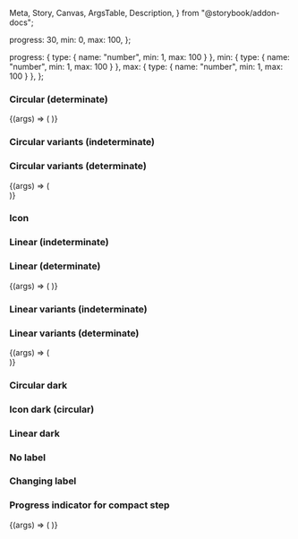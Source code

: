  Meta,
  Story,
  Canvas,
  ArgsTable,
  Description,
} from "@storybook/addon-docs";



<Meta title="React Components/Loading" component={IcLoadingIndicator} />

<Description markdown={readme} />

  progress: 30,
  min: 0,
  max: 100,
};

  progress: { type: { name: "number", min: 1, max: 100 } },
  min: { type: { name: "number", min: 1, max: 100 } },
  max: { type: { name: "number", min: 1, max: 100 } },
};

### Circular (determinate)

<Canvas>
  <Story name="Circular (indeterminate)">
    <IcLoadingIndicator label="Loading..." />
  </Story>
</Canvas>

<Canvas>
  <Story
    name="Circular (determinate)"
    args={defaultArgs}
    argTypes={defaultArgTypes}
  >
    {(args) => (
      <IcLoadingIndicator
        progress={args.progress}
        min={args.min}
        max={args.max}
        label="Loading..."
      />
    )}
  </Story>
</Canvas>

### Circular variants (indeterminate)

<Canvas>
  <Story name="Circular variants (indeterminate)">
    <div style={{ display: "grid", gap: "50px" }}>
      <IcLoadingIndicator label="Small" size="small" />
      <IcLoadingIndicator label="Default" />
      <IcLoadingIndicator label="Large" size="large" />
    </div>
  </Story>
</Canvas>

### Circular variants (determinate)

<Canvas>
  <Story
    name="Circular variants (determinate)"
    args={defaultArgs}
    argTypes={defaultArgTypes}
  >
    {(args) => (
      <div style={{ display: "grid", gap: "50px" }}>
        <IcLoadingIndicator
          progress={args.progress}
          min={args.min}
          max={args.max}
          label="Small"
          size="small"
        />
        <IcLoadingIndicator
          progress={args.progress}
          min={args.min}
          max={args.max}
          label="Default"
        />
        <IcLoadingIndicator
          progress={args.progress}
          min={args.min}
          max={args.max}
          label="Large"
          size="large"
        />
      </div>
    )}
  </Story>
</Canvas>

### Icon

<Canvas>
  <Story name="Icon (circular)">
    <IcLoadingIndicator size="icon" />
  </Story>
</Canvas>

### Linear (indeterminate)

<Canvas>
  <Story name="Linear (indeterminate)">
    <IcLoadingIndicator label="Loading..." type="linear" />
  </Story>
</Canvas>

### Linear (determinate)

<Canvas>
  <Story
    name="Linear (determinate)"
    args={defaultArgs}
    argTypes={defaultArgTypes}
  >
    {(args) => (
      <IcLoadingIndicator
        progress={args.progress}
        min={args.min}
        max={args.max}
        label="Loading..."
        type="linear"
      />
    )}
  </Story>
</Canvas>

### Linear variants (indeterminate)

<Canvas>
  <Story name="Linear variants (indeterminate)">
    <div style={{ display: "grid", gap: "50px" }}>
      <IcLoadingIndicator label="Small" size="small" type="linear" />
      <IcLoadingIndicator label="Default" type="linear" />
      <IcLoadingIndicator label="Large" size="large" type="linear" />
      <IcLoadingIndicator
        label="Full-width"
        size="default"
        type="linear"
        variant="full-width"
      />
    </div>
  </Story>
</Canvas>

### Linear variants (determinate)

<Canvas>
  <Story
    name="Linear variants (determinate)"
    args={defaultArgs}
    argTypes={defaultArgTypes}
  >
    {(args) => (
      <div style={{ display: "grid", gap: "50px" }}>
        <IcLoadingIndicator
          progress={args.progress}
          min={args.min}
          max={args.max}
          label="Small"
          size="small"
          type="linear"
        />
        <IcLoadingIndicator
          progress={args.progress}
          min={args.min}
          max={args.max}
          label="Default"
          type="linear"
        />
        <IcLoadingIndicator
          progress={args.progress}
          min={args.min}
          max={args.max}
          label="Large"
          size="large"
          type="linear"
        />
        <IcLoadingIndicator
          progress={args.progress}
          min={args.min}
          max={args.max}
          label="Full-width"
          size="default"
          type="linear"
          variant="full-width"
        />
      </div>
    )}
  </Story>
</Canvas>

### Circular dark

<Canvas>
  <Story name="Circular dark" parameters={{ backgrounds: { default: "dark" } }}>
    <div style={{ display: "grid", gap: "50px" }}>
      <IcLoadingIndicator label="Small" size="small" dark />
      <IcLoadingIndicator label="Default" dark />
      <IcLoadingIndicator label="Large" size="large" dark />
    </div>
  </Story>
</Canvas>

### Icon dark (circular)

<Canvas>
  <Story
    name="Icon dark (circular)"
    parameters={{ backgrounds: { default: "dark" } }}
  >
    <IcLoadingIndicator size="icon" dark />
  </Story>
</Canvas>

### Linear dark

<Canvas>
  <Story name="Linear dark" parameters={{ backgrounds: { default: "dark" } }}>
    <div style={{ display: "grid", gap: "50px" }}>
      <IcLoadingIndicator label="Default" type="linear" dark />
      <IcLoadingIndicator label="Large" size="large" type="linear" dark />
      <IcLoadingIndicator
        label="Full-width"
        type="linear"
        variant="full-width"
        dark
      />
    </div>
  </Story>
</Canvas>

### No label

<Canvas>
  <Story name="No label">
    <div style={{ display: "grid", gap: "50px" }}>
      <IcLoadingIndicator name="Loading" />
      <IcLoadingIndicator name="Loading" type="linear" />
    </div>
  </Story>
</Canvas>

### Changing label

<Canvas>
  <Story name="Changing label">
    <IcLoadingIndicator
      label="Loading.../Still loading..."
      labelDuration="4000"
    />
  </Story>
</Canvas>

### Progress indicator for compact step

<Canvas>
  <Story
    name="Progress indicator for compact step"
    args={defaultArgs}
    argTypes={defaultArgTypes}
    parameters={{ loki: { skip: true } }}
  >
    {(args) => (
      <IcLoadingIndicator
        size="small"
        inner-label="3"
        progress={args.progress}
        min={args.min}
        max={args.max}
      />
    )}
  </Story>
</Canvas>
